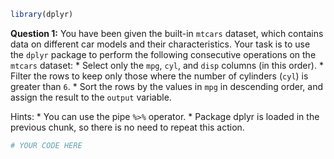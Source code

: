 ```r
library(dplyr)
```

**Question 1:** You have been given the built-in `mtcars` dataset, which contains data on different car models and their characteristics. Your task is to use the `dplyr` package to perform the following consecutive operations on the `mtcars` dataset:
* Select only the `mpg`, `cyl`, and `disp` columns (in this order).
* Filter the rows to keep only those where the number of cylinders (`cyl`) is greater than `6`.
* Sort the rows by the values in `mpg` in descending order,
and assign the result to the `output` variable.

Hints:
* You can use the pipe `%>%` operator.
* Package dplyr is loaded in the previous chunk, so there is no need to repeat this action.

```r
# YOUR CODE HERE
```
